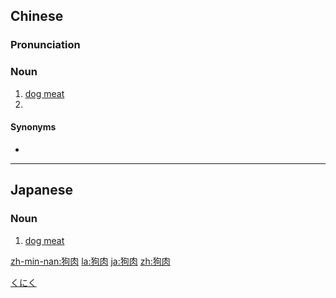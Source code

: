 ==Chinese==
{{zh-forms}}

===Pronunciation===
{{zh-pron
|m=gǒuròu
|c=gau2 juk6
|mn=káu-bah
|cat=n
}}

===Noun===
{{zh-noun|mw=塊}}

# [[dog meat]]
# {{qualifier|used as an insult or obscenity}}

====Synonyms====
* {{zh-l|香肉}}

{{zh-cat|Meats}}

----

==Japanese==
{{ja-kanjitab|狗|肉}}

===Noun===
{{ja-noun|くにく}}

# [[dog meat]]

[[Category:ja:Meats|くにく]]

[[zh-min-nan:狗肉]]
[[la:狗肉]]
[[ja:狗肉]]
[[zh:狗肉]]